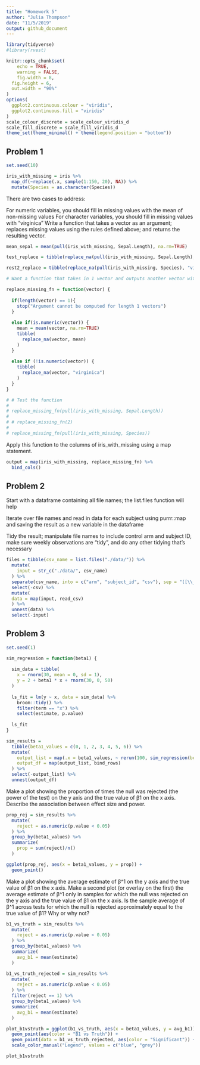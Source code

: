 ```yaml
---
title: "Homework 5"
author: "Julia Thompson"
date: "11/5/2019"
output: github_document
---
```


```r
library(tidyverse)
#library(rvest)

knitr::opts_chunk$set(
	echo = TRUE,
	warning = FALSE,
	fig.width = 8, 
  fig.height = 6,
  out.width = "90%"
)
options(
  ggplot2.continuous.colour = "viridis",
  ggplot2.continuous.fill = "viridis"
)
scale_colour_discrete = scale_colour_viridis_d
scale_fill_discrete = scale_fill_viridis_d
theme_set(theme_minimal() + theme(legend.position = "bottom"))
```

## Problem 1

```r
set.seed(10)

iris_with_missing = iris %>% 
  map_df(~replace(.x, sample(1:150, 20), NA)) %>%
  mutate(Species = as.character(Species))
```

There are two cases to address:

For numeric variables, you should fill in missing values with the mean of non-missing values
For character variables, you should fill in missing values with "virginica"
Write a function that takes a vector as an argument; replaces missing values using the rules defined above; and returns the resulting vector. 

```r
mean_sepal = mean(pull(iris_with_missing, Sepal.Length), na.rm=TRUE)

test_replace = tibble(replace_na(pull(iris_with_missing, Sepal.Length), mean_sepal))

rest2_replace = tibble(replace_na(pull(iris_with_missing, Species), "virginica"))
```

```r
# Want a function that takes in 1 vector and outputs another vector with missing values replaced

replace_missing_fn = function(vector) {
  
  if(length(vector) == 1){
    stop("Argument cannot be computed for length 1 vectors")
  }
  
  else if(is.numeric(vector)) {
    mean = mean(vector, na.rm=TRUE)
    tibble(
      replace_na(vector, mean)
    )
  }
  
  else if (!is.numeric(vector)) {
    tibble(
      replace_na(vector, "virginica")
    )
  }
}

# # Test the function
# 
# replace_missing_fn(pull(iris_with_missing, Sepal.Length))
# 
# # replace_missing_fn(2)
# 
# replace_missing_fn(pull(iris_with_missing, Species))

```

Apply this function to the columns of iris_with_missing using a map statement.

```r
output = map(iris_with_missing, replace_missing_fn) %>% 
  bind_cols()
```

## Problem 2

Start with a dataframe containing all file names; the list.files function will help

Iterate over file names and read in data for each subject using purrr::map and saving the result as a new variable in the dataframe

Tidy the result; manipulate file names to include control arm and subject ID, make sure weekly observations are “tidy”, and do any other tidying that’s necessary

```r
files = tibble(csv_name = list.files("./data/")) %>% 
  mutate(
    input = str_c("./data/", csv_name)
  ) %>% 
  separate(csv_name, into = c("arm", "subject_id", "csv"), sep = "([\\_\\.])") %>% 
  select(-csv) %>% 
  mutate(
  data = map(input, read_csv)
  ) %>% 
  unnest(data) %>% 
  select(-input)
```

## Problem 3

```r
set.seed(1)

sim_regression = function(beta1) {
  
  sim_data = tibble(
    x = rnorm(30, mean = 0, sd = 1),
    y = 2 + beta1 * x + rnorm(30, 0, 50)
  )
  
  ls_fit = lm(y ~ x, data = sim_data) %>% 
    broom::tidy() %>% 
    filter(term == "x") %>% 
    select(estimate, p.value)
  
  ls_fit
}

sim_results = 
  tibble(beta1_values = c(0, 1, 2, 3, 4, 5, 6)) %>% 
  mutate(
    output_list = map(.x = beta1_values, ~ rerun(100, sim_regression(beta1 = .x))),
    output_df = map(output_list, bind_rows)
  ) %>% 
  select(-output_list) %>% 
  unnest(output_df)

```

Make a plot showing the proportion of times the null was rejected (the power of the test) on the y axis and the true value of β1 on the x axis. Describe the association between effect size and power.

```r
prop_rej = sim_results %>% 
  mutate(
    reject = as.numeric(p.value < 0.05)
  ) %>% 
  group_by(beta1_values) %>% 
  summarize(
    prop = sum(reject)/n()
  )

ggplot(prop_rej, aes(x = beta1_values, y = prop)) +
  geom_point()
```

Make a plot showing the average estimate of β^1 on the y axis and the true value of β1 on the x axis. Make a second plot (or overlay on the first) the average estimate of β^1 only in samples for which the null was rejected on the y axis and the true value of β1 on the x axis. Is the sample average of β^1 across tests for which the null is rejected approximately equal to the true value of β1? Why or why not?

```r
b1_vs_truth = sim_results %>% 
  mutate(
    reject = as.numeric(p.value < 0.05)
  ) %>% 
  group_by(beta1_values) %>% 
  summarize(
    avg_b1 = mean(estimate)
  )

b1_vs_truth_rejected = sim_results %>% 
  mutate(
    reject = as.numeric(p.value < 0.05)
  ) %>% 
  filter(reject == 1) %>% 
  group_by(beta1_values) %>% 
  summarize(
    avg_b1 = mean(estimate)
  )

plot_b1vstruth = ggplot(b1_vs_truth, aes(x = beta1_values, y = avg_b1)) +
  geom_point(aes(color = "B1 vs Truth")) +
  geom_point(data = b1_vs_truth_rejected, aes(color = "Significant")) +
  scale_color_manual("Legend", values = c("blue", "grey"))

plot_b1vstruth
```


